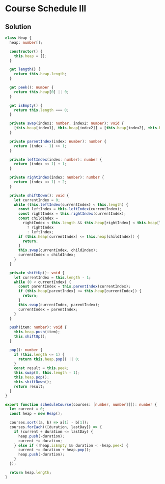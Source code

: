 # Course Schedule III

## Solution

```typescript filename="solution.ts" copy 
class Heap {
  heap: number[];

  constructor() {
    this.heap = [];
  }

  get length() {
    return this.heap.length;
  }

  get peek(): number {
    return this.heap[0] || 0;
  }

  get isEmpty() {
    return this.length === 0;
  }

  private swap(index1: number, index2: number): void {
    [this.heap[index1], this.heap[index2]] = [this.heap[index2], this.heap[index1]];
  }

  private parentIndex(index: number): number {
    return (index - 1) >> 1;
  }

  private leftIndex(index: number): number {
    return (index << 1) + 1;
  }

  private rightIndex(index: number): number {
    return (index << 1) + 2;
  }

  private shiftDown(): void {
    let currentIndex = 0;
    while (this.leftIndex(currentIndex) < this.length) {
      const leftIndex = this.leftIndex(currentIndex);
      const rightIndex = this.rightIndex(currentIndex);
      const childIndex =
        rightIndex < this.length && this.heap[rightIndex] < this.heap[leftIndex]
          ? rightIndex
          : leftIndex;
      if (this.heap[currentIndex] <= this.heap[childIndex]) {
        return;
      }
      this.swap(currentIndex, childIndex);
      currentIndex = childIndex;
    }
  }

  private shiftUp(): void {
    let currentIndex = this.length - 1;
    while (0 < currentIndex) {
      const parentIndex = this.parentIndex(currentIndex);
      if (this.heap[parentIndex] <= this.heap[currentIndex]) {
        return;
      }
      this.swap(currentIndex, parentIndex);
      currentIndex = parentIndex;
    }
  }

  push(item: number): void {
    this.heap.push(item);
    this.shiftUp();
  }

  pop(): number {
    if (this.length <= 1) {
      return this.heap.pop() || 0;
    }
    const result = this.peek;
    this.swap(0, this.length - 1);
    this.heap.pop();
    this.shiftDown();
    return result;
  }
}

export function scheduleCourse(courses: [number, number][]): number {
  let current = 0;
  const heap = new Heap();

  courses.sort((a, b) => a[1] - b[1]);
  courses.forEach(([duration, lastDay]) => {
    if (current + duration <= lastDay) {
      heap.push(-duration);
      current += duration;
    } else if (!heap.isEmpty && duration < -heap.peek) {
      current += duration + heap.pop();
      heap.push(-duration);
    }
  });

  return heap.length;
}
```